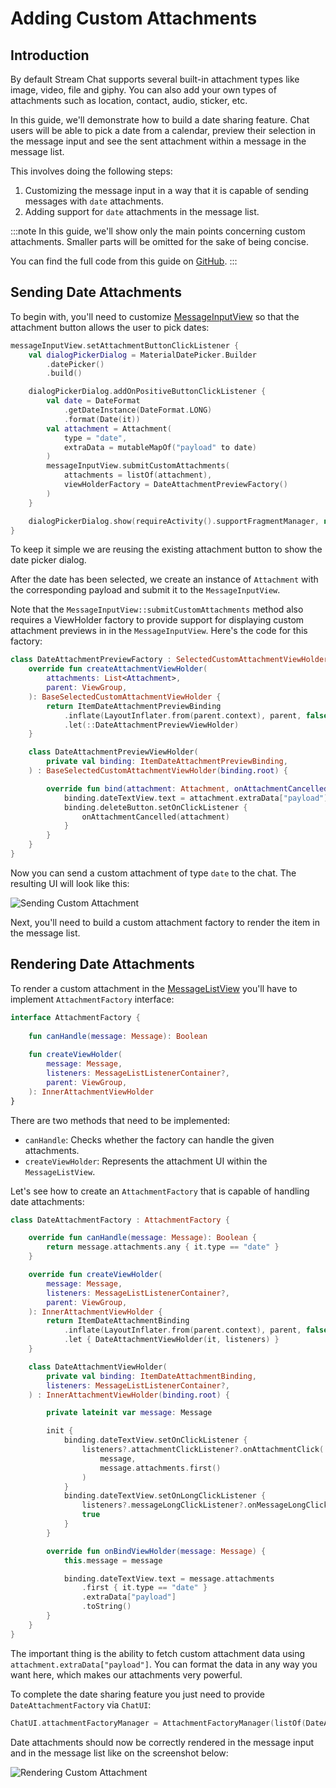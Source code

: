 # Adding Custom Attachments

## Introduction

By default Stream Chat supports several built-in attachment types like image, video, file and giphy. You can also add your own types of attachments such as location, contact, audio, sticker, etc.

In this guide, we'll demonstrate how to build a date sharing feature. Chat users will be able to pick a date from a calendar, preview their selection in the message input and see the sent attachment within a message in the message list.

This involves doing the following steps:
1. Customizing the message input in a way that it is capable of sending messages with `date` attachments.
2. Adding support for `date` attachments in the message list.

:::note
In this guide, we'll show only the main points concerning custom attachments. Smaller parts will be omitted for the sake of being concise.

You can find the full code from this guide on [GitHub](https://github.com/GetStream/Android-Samples/tree/main/custom-attachments).
:::

## Sending Date Attachments

To begin with, you'll need to customize [MessageInputView](../04-message-components/04-message-input.mdx) so that the attachment button allows the user to pick dates:

```kotlin
messageInputView.setAttachmentButtonClickListener { 
    val dialogPickerDialog = MaterialDatePicker.Builder
        .datePicker()
        .build()

    dialogPickerDialog.addOnPositiveButtonClickListener {
        val date = DateFormat
            .getDateInstance(DateFormat.LONG)
            .format(Date(it))
        val attachment = Attachment(
            type = "date",
            extraData = mutableMapOf("payload" to date)
        )
        messageInputView.submitCustomAttachments(
            attachments = listOf(attachment),
            viewHolderFactory = DateAttachmentPreviewFactory()
        )
    }

    dialogPickerDialog.show(requireActivity().supportFragmentManager, null)
}
```

To keep it simple we are reusing the existing attachment button to show the date picker dialog.

After the date has been selected, we create an instance of `Attachment` with the corresponding payload and submit it to the `MessageInputView`.

Note that the `MessageInputView::submitCustomAttachments` method also requires a ViewHolder factory to provide support for displaying custom attachment previews in in the `MessageInputView`. Here's the code for this factory:

```kotlin
class DateAttachmentPreviewFactory : SelectedCustomAttachmentViewHolderFactory {
    override fun createAttachmentViewHolder(
        attachments: List<Attachment>,
        parent: ViewGroup,
    ): BaseSelectedCustomAttachmentViewHolder {
        return ItemDateAttachmentPreviewBinding
            .inflate(LayoutInflater.from(parent.context), parent, false)
            .let(::DateAttachmentPreviewViewHolder)
    }

    class DateAttachmentPreviewViewHolder(
        private val binding: ItemDateAttachmentPreviewBinding,
    ) : BaseSelectedCustomAttachmentViewHolder(binding.root) {

        override fun bind(attachment: Attachment, onAttachmentCancelled: (Attachment) -> Unit) {
            binding.dateTextView.text = attachment.extraData["payload"].toString()
            binding.deleteButton.setOnClickListener {
                onAttachmentCancelled(attachment)
            }
        }
    }
}
```

Now you can send a custom attachment of type `date` to the chat. The resulting UI will look like this:

![Sending Custom Attachment](../../assets/sending_custom_attachments.png)

Next, you'll need to build a custom attachment factory to render the item in the message list.

## Rendering Date Attachments

To render a custom attachment in the [MessageListView](../04-message-components/02-message-list.mdx) you'll have to implement `AttachmentFactory` interface:

```kotlin
interface AttachmentFactory {
    
    fun canHandle(message: Message): Boolean
    
    fun createViewHolder(
        message: Message,
        listeners: MessageListListenerContainer?,
        parent: ViewGroup,
    ): InnerAttachmentViewHolder
}
```

There are two methods that need to be implemented:

* `canHandle`: Checks whether the factory can handle the given attachments.
* `createViewHolder`: Represents the attachment UI within the `MessageListView`.

Let's see how to create an `AttachmentFactory` that is capable of handling date attachments:

```kotlin
class DateAttachmentFactory : AttachmentFactory {

    override fun canHandle(message: Message): Boolean {
        return message.attachments.any { it.type == "date" }
    }

    override fun createViewHolder(
        message: Message,
        listeners: MessageListListenerContainer?,
        parent: ViewGroup,
    ): InnerAttachmentViewHolder {
        return ItemDateAttachmentBinding
            .inflate(LayoutInflater.from(parent.context), parent, false)
            .let { DateAttachmentViewHolder(it, listeners) }
    }

    class DateAttachmentViewHolder(
        private val binding: ItemDateAttachmentBinding,
        listeners: MessageListListenerContainer?,
    ) : InnerAttachmentViewHolder(binding.root) {

        private lateinit var message: Message

        init {
            binding.dateTextView.setOnClickListener {
                listeners?.attachmentClickListener?.onAttachmentClick(
                    message,
                    message.attachments.first()
                )
            }
            binding.dateTextView.setOnLongClickListener {
                listeners?.messageLongClickListener?.onMessageLongClick(message)
                true
            }
        }

        override fun onBindViewHolder(message: Message) {
            this.message = message

            binding.dateTextView.text = message.attachments
                .first { it.type == "date" }
                .extraData["payload"]
                .toString()
        }
    }
}
```

The important thing is the ability to fetch custom attachment data using `attachment.extraData["payload"]`. You can format the data in any way you want here, which makes our attachments very powerful.

To complete the date sharing feature you just need to provide `DateAttachmentFactory` via `ChatUI`:

```kotlin
ChatUI.attachmentFactoryManager = AttachmentFactoryManager(listOf(DateAttachmentFactory()))
```

Date attachments should now be correctly rendered in the message input and in the message list like on the screenshot below:

![Rendering Custom Attachment](../../assets/rendering_custom_attachments.png)
